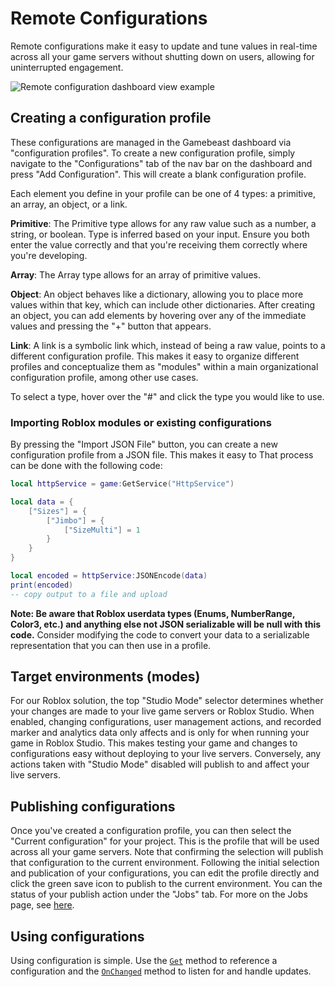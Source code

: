 # Remote Configurations

Remote configurations make it easy to update and tune values in real-time across all your game servers without shutting down on
users, allowing for uninterrupted engagement.

![Remote configuration dashboard view example](/roblox/RemoteConfigs.png)

## Creating a configuration profile
These configurations are managed in the Gamebeast dashboard via "configuration profiles". To create a new configuration profile,
simply navigate to the "Configurations" tab of the nav bar on the dashboard and press "Add Configuration". This will create a
blank configuration profile.

Each element you define in your profile can be one of 4 types: a primitive, an array, an object, or a link.

**Primitive**: The Primitive type allows for any raw value such as a number, a string, or boolean. Type is inferred based on your input.
Ensure you both enter the value correctly and that you're receiving them correctly where you're developing.

**Array**: The Array type allows for an array of primitive values.

**Object**: An object behaves like a dictionary, allowing you to place more values within that key, which can include other dictionaries.
After creating an object, you can add elements by hovering over any of the immediate values and pressing the "+" button that appears.

**Link**: A link is a symbolic link which, instead of being a raw value, points to a different configuration profile. This makes it
easy to organize different profiles and conceptualize them as "modules" within a main organizational configuration profile, among
other use cases.

To select a type, hover over the "#" and click the type you would like to use.

### Importing Roblox modules or existing configurations

By pressing the "Import JSON File" button, you can create a new configuration profile from a JSON file. This makes it easy to
That process can be done with the following code:

```lua
local httpService = game:GetService("HttpService")

local data = {
    ["Sizes"] = {
        ["Jimbo"] = {
            ["SizeMulti"] = 1
        }
    }
}

local encoded = httpService:JSONEncode(data)
print(encoded)
-- copy output to a file and upload
```

**Note: Be aware that Roblox userdata types (Enums, NumberRange, Color3, etc.) and anything else not JSON serializable will be null with
this code.** Consider modifying the code to convert your data to a serializable representation that you can then use in a profile.

## Target environments (modes)
For our Roblox solution, the top "Studio Mode" selector determines whether your changes are made to your live game servers or
Roblox Studio. When enabled, changing configurations, user management actions, and recorded marker and analytics data only affects
and is only for when running your game in Roblox Studio. This makes testing your game and changes to configurations easy without
deploying to your live servers. Conversely, any actions taken with "Studio Mode" disabled will publish to and affect your live
servers.

## Publishing configurations
Once you've created a configuration profile, you can then select the "Current configuration" for your project. This is the profile
that will be used across all your game servers. Note that confirming the selection will publish that configuration to the current
environment.
Following the initial selection and publication of your configurations, you can edit the profile directly and click the green
save icon to publish to the current environment.
You can the status of your publish action under the "Jobs" tab. For more on the Jobs page, see [here](https://docs.gamebeast.gg/Roblox/Jobs).

## Using configurations

Using configuration is simple. Use the [`Get`](https://docs.gamebeast.gg/Roblox/SDK%20Functions/Get) method to reference a
configuration and the [`OnChanged`](https://docs.gamebeast.gg/Roblox/SDK%20Functions/OnChanged) method to listen for and handle
updates.
